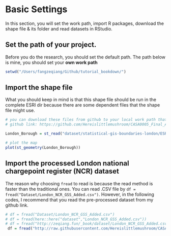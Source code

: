 # Basic Settings

In this section, you will set the work path, import R packages, download the shape file & its folder and read datasets in RStudio.

## Set the path of your project. 

Before you do the research, you should set the default path. The path below is mine, you should set your **own work path**
```r
setwd("/Users/fangzeqiang/Github/tutorial_bookdown/")
```

## Import the shape file

What you should keep in mind is that this shape file should be run in the complete ESRI dir because there are some dependent files that the shape file might use.
```r
# you can download these files from github to your local work path that you set above
# github link: https://github.com/Hereislittlemushroom/CASA0005_Final_Assessment/tree/main/Dataset/statistical-gis-boundaries-london

London_Borough = st_read("dataset/statistical-gis-boundaries-london/ESRI/London_Borough_Excluding_MHW.shp")

# plot the map
plot(st_geometry(London_Borough))
```

## Import the processed London national chargepoint register (NCR) dataset

The reason why choosing `fread` to read is because the read method is faster than the traditional ones. You can read .CSV file by `df = fread("Dataset/London_NCR_GSS_Added.csv")`. However, in the following codes, I recommend that you read the pre-processed dataset from my github link.
```r
# df = fread("Dataset/London_NCR_GSS_Added.csv")
# df = fread(here::here("dataset","London_NCR_GSS_Added.csv"))
# df = fread("http://zeqiang.fun/_book/dataset/London_NCR_GSS_Added.csv")
 df = fread("http://raw.githubusercontent.com/Hereislittlemushroom/CASA0005_Final_Assessment/main/Dataset/London_NCR_GSS_Added.csv")
```
